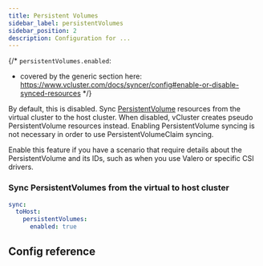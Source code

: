 ```yaml
---
title: Persistent Volumes
sidebar_label: persistentVolumes
sidebar_position: 2
description: Configuration for ...
---
```




{/*
`persistentVolumes.enabled`:
- covered by the generic section here: https://www.vcluster.com/docs/syncer/config#enable-or-disable-synced-resources
*/}

By default, this is disabled. Sync [PersistentVolume](https://kubernetes.io/docs/concepts/storage/persistent-volumes/) resources from the virtual cluster to the host cluster. When disabled, vCluster creates pseudo PersistentVolume resources instead. Enabling PersistentVolume syncing is not necessary in order to use PersistentVolumeClaim syncing.

Enable this feature if you have a scenario that require details about the PersistentVolume and its IDs, such as when you use Valero or specific CSI drivers.

### Sync PersistentVolumes from the virtual to host cluster

```YAML
sync:
  toHost:
    persistentVolumes:
      enabled: true
```

## Config reference

<EnableSwitch/>

